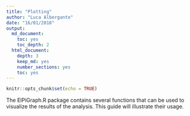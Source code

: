 ```yaml
---
title: "Plotting"
author: "Luca Albergante"
date: "16/01/2018"
output:
  md_document:
    toc: yes
    toc_depth: 2
  html_document:
    depth: 3
    keep_md: yes
    number_sections: yes
    toc: yes
---
```


```r
knitr::opts_chunk$set(echo = TRUE)
```

The ElPiGraph.R package contains several functions that can be used to visualize the results of the analysis. This guide will illustrate their usage.

